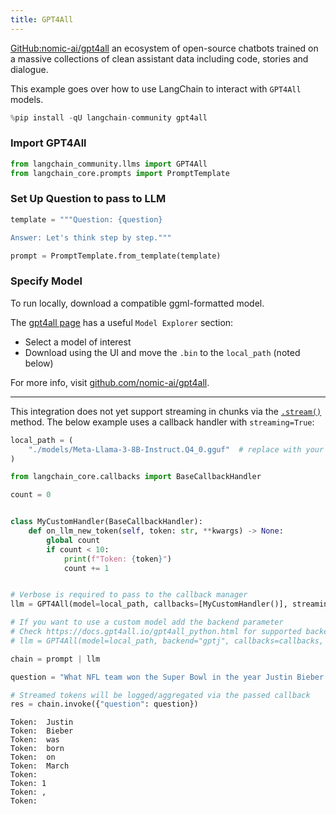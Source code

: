 ```yaml
---
title: GPT4All
---
```


[GitHub:nomic-ai/gpt4all](https://github.com/nomic-ai/gpt4all) an ecosystem of open-source chatbots trained on a massive collections of clean assistant data including code, stories and dialogue.

This example goes over how to use LangChain to interact with `GPT4All` models.

```python
%pip install -qU langchain-community gpt4all
```

### Import GPT4All

```python
from langchain_community.llms import GPT4All
from langchain_core.prompts import PromptTemplate
```

### Set Up Question to pass to LLM

```python
template = """Question: {question}

Answer: Let's think step by step."""

prompt = PromptTemplate.from_template(template)
```

### Specify Model

To run locally, download a compatible ggml-formatted model.

The [gpt4all page](https://gpt4all.io/index.html) has a useful `Model Explorer` section:

* Select a model of interest
* Download using the UI and move the `.bin` to the `local_path` (noted below)

For more info, visit [github.com/nomic-ai/gpt4all](https://github.com/nomic-ai/gpt4all).

---

This integration does not yet support streaming in chunks via the [`.stream()`](https://python.langchain.com/docs/how_to/streaming/) method. The below example uses a callback handler with `streaming=True`:

```python
local_path = (
    "./models/Meta-Llama-3-8B-Instruct.Q4_0.gguf"  # replace with your local file path
)
```

```python
from langchain_core.callbacks import BaseCallbackHandler

count = 0


class MyCustomHandler(BaseCallbackHandler):
    def on_llm_new_token(self, token: str, **kwargs) -> None:
        global count
        if count < 10:
            print(f"Token: {token}")
            count += 1


# Verbose is required to pass to the callback manager
llm = GPT4All(model=local_path, callbacks=[MyCustomHandler()], streaming=True)

# If you want to use a custom model add the backend parameter
# Check https://docs.gpt4all.io/gpt4all_python.html for supported backends
# llm = GPT4All(model=local_path, backend="gptj", callbacks=callbacks, streaming=True)

chain = prompt | llm

question = "What NFL team won the Super Bowl in the year Justin Bieber was born?"

# Streamed tokens will be logged/aggregated via the passed callback
res = chain.invoke({"question": question})
```

```output
Token:  Justin
Token:  Bieber
Token:  was
Token:  born
Token:  on
Token:  March
Token:
Token: 1
Token: ,
Token:
```

```python

```
